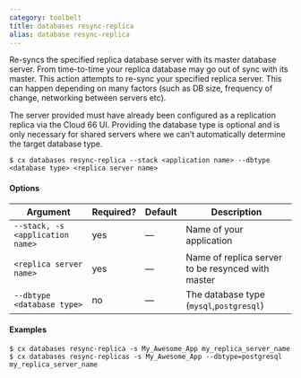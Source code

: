 ```yaml
---
category: toolbelt
title: databases resync-replica
alias: database resync-replica
---
```


Re-syncs the specified replica database server with its master database server. From time-to-time your replica database may go out of sync with its master. This action attempts to re-sync your specified replica server. This can happen depending on many factors (such as DB size, frequency of change, networking between servers etc).

The server provided must have already been configured as a replication replica via the Cloud 66 UI. Providing the database type is optional and is only necessary for shared servers where we can’t automatically determine the target database type.

```shell
$ cx databases resync-replica --stack <application name> --dbtype <database type> <replica server name>
```

#### Options

| Argument | Required? | Default | Description |
|  ---  |  ---  |  ---  |  ---  |
| `--stack, -s <application name>` | yes | — | Name of your application |
| `<replica server name>` | yes | — | Name of replica server to be resynced with master |
| `--dbtype <database type>` | no | — | The database type (`mysql`,`postgresql`) |

#### Examples

```shell
$ cx databases resync-replica -s My_Awesome_App my_replica_server_name
$ cx databases resync-replicas -s My_Awesome_App --dbtype=postgresql my_replica_server_name
```
